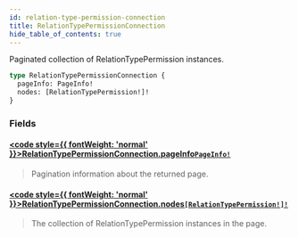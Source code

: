 ```yaml
---
id: relation-type-permission-connection
title: RelationTypePermissionConnection
hide_table_of_contents: true
---
```








Paginated collection of RelationTypePermission instances.

```graphql
type RelationTypePermissionConnection {
  pageInfo: PageInfo!
  nodes: [RelationTypePermission!]!
}
```


### Fields

#### [<code style={{ fontWeight: 'normal' }}>RelationTypePermissionConnection.<b>pageInfo</b></code>](#)<Bullet />[`PageInfo!`](/docs/v1/directory-api-reference/schema/common/objects/page-info) <Badge class="secondary" text="non-null"/> <Badge class="secondary" text="object"/> <Badge class="secondary" text="common"/>
> Pagination information about the returned page.
> 

#### [<code style={{ fontWeight: 'normal' }}>RelationTypePermissionConnection.<b>nodes</b></code>](#)<Bullet />[`[RelationTypePermission!]!`](/docs/v1/directory-api-reference/schema/permissions/objects/relation-type-permission) <Badge class="secondary" text="non-null"/> <Badge class="secondary" text="object"/> <Badge class="secondary" text="permissions"/>
> The collection of RelationTypePermission instances in the page.
> 





